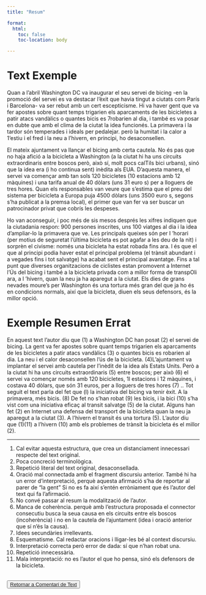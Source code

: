 ```yaml
---
title: "Resum"

format:
  html:
    toc: false
    toc-location: body

---
```


# Text Exemple

Quan a l'abril Washington DC va inaugurar el seu servei de bicing -en la promoció del servei es va destacar l'èxit que havia tingut a ciutats com París i Barcelona- va ser rebut amb un cert escepticisme. Hi va haver gent que va fer apostes sobre quant temps trigarien els aparcaments de les bicicletes a patir atacs vandàlics o quantes bicis es 7robarien al dia, i també es va posar en dubte que amb el clima de la ciutat la idea funcionés. La primavera i la tardor són temperades i ideals per pedalejar. però la humitat i la calor a 1'estiu i el fred i la neu a l'hivern, en principi, ho desaconsellen.

El mateix ajuntament va llançar el bicing amb certa cautela. No és pas que no haja afició a la bicicleta a Washington (a la ciutat hi ha uns circuits extraordinaris entre boscos però, això sí, molt pocs calTils bici urbans), sinó que la idea era (i ho continua sent) inèdita als EUA. D'aquesta manera, el servei va començar amb tan sols 120 bicicletes (10 estacions amb 12 màquines) i una tarifa anual de 40 dòlars (uns 31 euro s) per a lloguers de tres hores. Quan els responsables van veure que s'estima que el preu del sistema per bicicleta a Europa puja 4500 dòlars (uns 3500 euro s, segons s'ha publicat a la premsa local), el primer que van fer va ser buscar un patrocinador privat que cobrís les despeses.

Ho van aconseguir, i poc més de sis mesos després les xifres indiquen que la ciutadania respon: 900 persones inscrites, uns 100 viatges al dia i la idea d'ampliar-lo la primavera que ve. Les principals queixes són per I 'horari (per motius de seguretat l'última bicicleta es pot agafar a les deu de la nit) i sorprèn el civisme: només una bicicleta ha estat robada fins ara. l és que el que al principi podia haver estat el principal problema (el trànsit abundant i a vegades fins i tot salvatge) ha acabat sent el principal avantatge. Fins a tal punt que diverses organitzacions de ciclistes estan promovent a Internet l'Ús del bicing i també a la bicicleta privada com a millor forma de transpOli ara, a l 'hivern, quan la neu ja ha aparegut a la ciutat. Els dies de grans nevades moure's per Washington és una tortura més gran del que ja ho és en condicions normals, així que la bicicleta, diuen els seus defensors, és la millor opció.

# Exemple Resumen Errat

En aquest text l'autor diu que (1) a Washington DC han posat (2) el servei de bicing. La gent va fer apostes sobre quant temps trigarien els aparcaments de les bicicletes a patir atacs vandàlics (3) o quantes bicis es robarien al dia. La neu i el calor desaconsellen l'ús de la bicicleta. (4)L'ajuntament va implantar el servei amb cautela per l'inèdit de la idea als Estats Units. Però a la ciutat hi ha uns circuits extraordinaris (5) entre boscos; per això (6) el servei va començar només amb 120 bicicletes, 1l estacions i 12 màquines, i costava 40 dòlars, que són 31 euros, per a lloguers de tres hores (7) .. Tot seguit el text parla del fet que (l) la iniciativa del bicing va tenir èxit. A la primavera, més bicis. (8) De fet no s'han robat (9) les bicis, i la bici (10) s'ha vist com una iniciativa eficaç al transit salvatge (5) de la ciutat. Alguns han fet (2) en Internet una defensa del transport de la bicicleta quan la neu ja aparegut a la ciutat (3). A l'hivern el transit és una tortura (5). L'autor diu que (1)(11) a l'hivern (10) amb els problemes de trànsit la bicicleta és el millor (2).

<hr />

1. Cal evitar aquesta estructura, que crea un distanciament innecessari respecte del text original.
2. Poca concreció terminològica.
3. Repetició literal del text original, desaconsellada.
4. Oració mal connectada amb el fragment discursiu anterior. També hi ha un error
d'interpretació, perquè aquesta afirmació s'ha de reportar al parer de "la gent" Si no es fa així s'entén erròniament que és l'autor del text qui fa l'afirmació.
5. No convé passar al resum la modalització de l'autor.
6. Manca de coherència. perquè amb l'estructura proposada el connector consecutiu busca la seua causa en els circuits entre els boscos (incoherència) i no en la cautela de l'ajuntament (idea i oració anterior que sí n'és la causa).
7. Idees secundàries irrellevants.
8. Esquematisme. Cal redactar oracions i lligar-les bé al context discursiu.
9. Interpretació correcta però error de dada: sí que n'han robat una.
10. Repetició innecessària.
11. Mala interpretació: no es l'autor el que ho pensa, sinó els defensors de la bicicleta.
<br/><br/>

<button type="button" class="btn btn-dark" role="link"><a href="../index.html">Retornar a Comentari de Text</a></button>